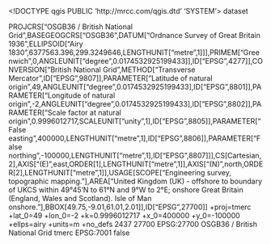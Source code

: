 <!DOCTYPE qgis PUBLIC 'http://mrcc.com/qgis.dtd' 'SYSTEM'>
<qgis version="3.28.11-Firenze">
  <identifier></identifier>
  <parentidentifier></parentidentifier>
  <language></language>
  <type>dataset</type>
  <title></title>
  <abstract></abstract>
  <contact>
    <name></name>
    <organization></organization>
    <position></position>
    <voice></voice>
    <fax></fax>
    <email></email>
    <role></role>
  </contact>
  <links/>
  <fees></fees>
  <encoding></encoding>
  <crs>
    <spatialrefsys nativeFormat="Wkt">
      <wkt>PROJCRS["OSGB36 / British National Grid",BASEGEOGCRS["OSGB36",DATUM["Ordnance Survey of Great Britain 1936",ELLIPSOID["Airy 1830",6377563.396,299.3249646,LENGTHUNIT["metre",1]]],PRIMEM["Greenwich",0,ANGLEUNIT["degree",0.0174532925199433]],ID["EPSG",4277]],CONVERSION["British National Grid",METHOD["Transverse Mercator",ID["EPSG",9807]],PARAMETER["Latitude of natural origin",49,ANGLEUNIT["degree",0.0174532925199433],ID["EPSG",8801]],PARAMETER["Longitude of natural origin",-2,ANGLEUNIT["degree",0.0174532925199433],ID["EPSG",8802]],PARAMETER["Scale factor at natural origin",0.9996012717,SCALEUNIT["unity",1],ID["EPSG",8805]],PARAMETER["False easting",400000,LENGTHUNIT["metre",1],ID["EPSG",8806]],PARAMETER["False northing",-100000,LENGTHUNIT["metre",1],ID["EPSG",8807]]],CS[Cartesian,2],AXIS["(E)",east,ORDER[1],LENGTHUNIT["metre",1]],AXIS["(N)",north,ORDER[2],LENGTHUNIT["metre",1]],USAGE[SCOPE["Engineering survey, topographic mapping."],AREA["United Kingdom (UK) - offshore to boundary of UKCS within 49°45'N to 61°N and 9°W to 2°E; onshore Great Britain (England, Wales and Scotland). Isle of Man onshore."],BBOX[49.75,-9.01,61.01,2.01]],ID["EPSG",27700]]</wkt>
      <proj4>+proj=tmerc +lat_0=49 +lon_0=-2 +k=0.9996012717 +x_0=400000 +y_0=-100000 +ellps=airy +units=m +no_defs</proj4>
      <srsid>2437</srsid>
      <srid>27700</srid>
      <authid>EPSG:27700</authid>
      <description>OSGB36 / British National Grid</description>
      <projectionacronym>tmerc</projectionacronym>
      <ellipsoidacronym>EPSG:7001</ellipsoidacronym>
      <geographicflag>false</geographicflag>
    </spatialrefsys>
  </crs>
  <extent>
    <spatial maxx="0" maxy="0" crs="EPSG:27700" minz="0" minx="0" dimensions="2" maxz="0" miny="0"/>
    <temporal>
      <period>
        <start></start>
        <end></end>
      </period>
    </temporal>
  </extent>
</qgis>
